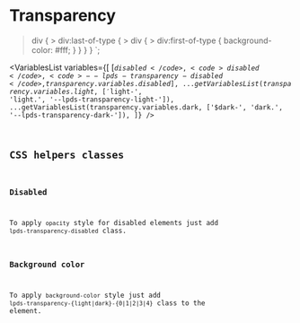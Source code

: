 



<Meta title="Tokens/Transparency" />

# Transparency

  > div {
    > div:last-of-type {
      > div {
        > div:first-of-type {
          background-color: #fff;
        }
      }
    }
  }
`;

<ColorPalette>
  <ColorItem title="Light" subtitle="" colors={transparency.variables.light} />
  <DarkColorItem>
    <ColorItem title="Dark" subtitle="" colors={transparency.variables.dark} />
  </DarkColorItem>
</ColorPalette>

<VariablesList
  variables={[
    [<code>$disabled</code>, <code>disabled</code>, <code>--lpds-transparency-disabled</code>, transparency.variables.disabled],
    ...getVariablesList(transparency.variables.light, ['$light-', 'light.', '--lpds-transparency-light-']),
    ...getVariablesList(transparency.variables.dark, ['$dark-', 'dark.', '--lpds-transparency-dark-']),
  ]}
/>

## CSS helpers classes

### Disabled

To apply `opacity` style for disabled elements just add `lpds-transparency-disabled` class.

### Background color

To apply `background-color` style just add `lpds-transparency-{light|dark}-{0|1|2|3|4}` class to the element.
